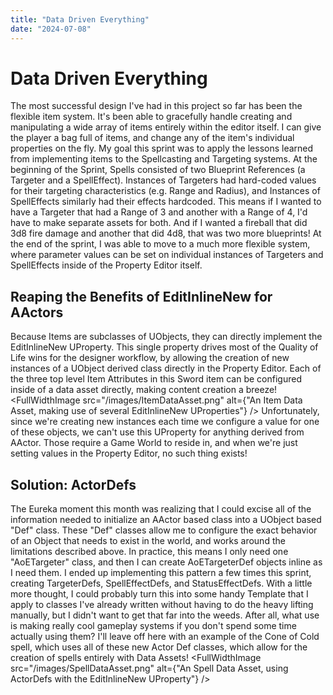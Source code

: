 ```yaml
---
title: "Data Driven Everything"
date: "2024-07-08"
---
```

# Data Driven Everything
The most successful design I've had in this project so far has been the flexible item system. It's been able to gracefully handle creating and manipulating a wide array of items entirely within the editor itself.
I can give the player a bag full of items, and change any of the item's individual properties on the fly. My goal this sprint was to apply the lessons learned from implementing items to the Spellcasting and Targeting systems.
At the beginning of the Sprint, Spells consisted of two Blueprint References (a Targeter and a SpellEffect). Instances of Targeters had hard-coded values for their targeting characteristics (e.g. Range and Radius), and Instances of SpellEffects similarly had their effects hardcoded. This means if I wanted to have a Targeter that had a Range of 3 and another with a Range of 4, I'd have to make separate assets for both. And if I wanted a fireball that did 3d8 fire damage and another that did 4d8, that was two more blueprints! At the end of the sprint, I was able to move to a much more flexible system, where parameter values can be set on individual instances of Targeters and SpellEffects inside of the Property Editor itself.

## Reaping the Benefits of EditInlineNew for AActors
Because Items are subclasses of UObjects, they can directly implement the EditInlineNew UProperty. This single property drives most of the Quality of Life wins for the designer workflow, by allowing the creation of new instances of a UObject derived class directly in the Property Editor. Each of the three top level Item Attributes in this Sword item can be configured inside of a data asset directly, making content creation a breeze!
<FullWidthImage
  src="/images/ItemDataAsset.png"
  alt={"An Item Data Asset, making use of several EditInlineNew UProperties"}
/>
Unfortunately, since we're creating new instances each time we configure a value for one of these objects, we can't use this UProperty for anything derived from AActor. Those require a Game World to reside in, and when we're just setting values in the Property Editor, no such thing exists!

## Solution: ActorDefs
The Eureka moment this month was realizing that I could excise all of the information needed to initialize an AActor based class into a UObject based "Def" class. These "Def" classes allow me to configure the exact behavior of an Object that needs to exist in the world, and works around the limitations described above. In practice, this means I only need one "AoETargeter" class, and then I can create AoETargeterDef objects inline as I need them. I ended up implementing this pattern a few times this sprint, creating TargeterDefs, SpellEffectDefs, and StatusEffectDefs. With a little more thought, I could probably turn this into some handy Template that I apply to classes I've already written without having to do the heavy lifting manually, but I didn't want to get that far into the weeds. After all, what use is making really cool gameplay systems if you don't spend some time actually using them?
I'll leave off here with an example of the Cone of Cold spell, which uses all of these new Actor Def classes, which allow for the creation of spells entirely with Data Assets!
<FullWidthImage
  src="/images/SpellDataAsset.png"
  alt={"An Spell Data Asset, using ActorDefs with the EditInlineNew UProperty"}
/>
